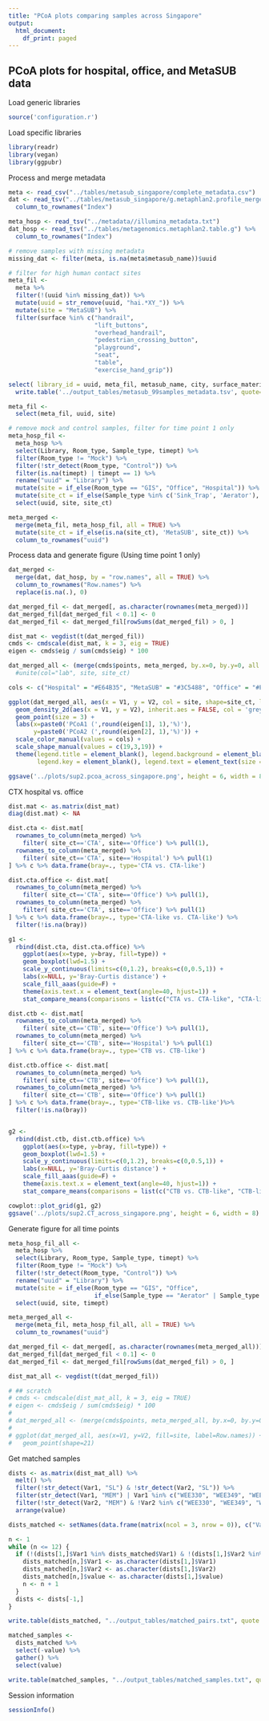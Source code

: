 ```yaml
---
title: "PCoA plots comparing samples across Singapore"
output:
  html_document:
    df_print: paged
---
```


## PCoA plots for hospital, office, and MetaSUB data

Load generic libraries
```r
source('configuration.r')
```

Load specific libraries
```r
library(readr)
library(vegan)
library(ggpubr)
```

Process and merge metadata
```r
meta <- read_csv("../tables/metasub_singapore/complete_metadata.csv")
dat <- read_tsv("../tables/metasub_singapore/g.metaphlan2.profile_merged.tsv") %>% 
  column_to_rownames("Index")

meta_hosp <- read_tsv("../metadata//illumina_metadata.txt")
dat_hosp <- read_tsv("../tables/metagenomics.metaphlan2.table.g") %>% 
  column_to_rownames("Index")

# remove samples with missing metadata
missing_dat <- filter(meta, is.na(meta$metasub_name))$uuid

# filter for high human contact sites
meta_fil <-
  meta %>% 
  filter(!(uuid %in% missing_dat)) %>% 
  mutate(uuid = str_remove(uuid, "hai.*XY_")) %>% 
  mutate(site = "MetaSUB") %>% 
  filter(surface %in% c("handrail",
                        "lift_buttons",
                        "overhead_handrail",
                        "pedestrian_crossing_button",
                        "playground",
                        "seat",
                        "table",
                        "exercise_hand_grip")) 

select( library_id = uuid, meta_fil, metasub_name, city, surface_material, site=surface, setting) %>% 
  write.table('../output_tables/metasub_99samples_metadata.tsv', quote=F, row.names = F, sep='\t')

meta_fil <- 
  select(meta_fil, uuid, site) 

# remove mock and control samples, filter for time point 1 only
meta_hosp_fil <-
  meta_hosp %>%
  select(Library, Room_type, Sample_type, timept) %>% 
  filter(Room_type != "Mock") %>% 
  filter(!str_detect(Room_type, "Control")) %>% 
  filter(is.na(timept) | timept == 1) %>% 
  rename("uuid" = "Library") %>% 
  mutate(site = if_else(Room_type == "GIS", "Office", "Hospital")) %>% 
  mutate(site_ct = if_else(Sample_type %in% c('Sink_Trap', 'Aerator'), 'CTB', 'CTA')) %>%
  select(uuid, site, site_ct)

meta_merged <-
  merge(meta_fil, meta_hosp_fil, all = TRUE) %>% 
  mutate(site_ct = if_else(is.na(site_ct), 'MetaSUB', site_ct)) %>% 
  column_to_rownames("uuid")
```

Process data and generate figure (Using time point 1 only)
```r
dat_merged <-
  merge(dat, dat_hosp, by = "row.names", all = TRUE) %>%
  column_to_rownames("Row.names") %>% 
  replace(is.na(.), 0)

dat_merged_fil <- dat_merged[, as.character(rownames(meta_merged))]
dat_merged_fil[dat_merged_fil < 0.1] <- 0
dat_merged_fil <- dat_merged_fil[rowSums(dat_merged_fil) > 0, ]

dist_mat <- vegdist(t(dat_merged_fil))
cmds <- cmdscale(dist_mat, k = 3, eig = TRUE)
eigen <- cmds$eig / sum(cmds$eig) * 100

dat_merged_all <- (merge(cmds$points, meta_merged, by.x=0, by.y=0, all = TRUE)) #%>%
  #unite(col="lab", site, site_ct)

cols <- c("Hospital" = "#E64B35", "MetaSUB" = "#3C5488", "Office" = "#FFCC00")

ggplot(dat_merged_all, aes(x = V1, y = V2, col = site, shape=site_ct, label = Row.names), lwd=2) +
  geom_density_2d(aes(x = V1, y = V2), inherit.aes = FALSE, col = 'grey', lwd=1) + 
  geom_point(size = 3) +
  labs(x=paste0('PCoA1 (',round(eigen[1], 1),'%)'),
       y=paste0('PCoA2 (',round(eigen[2], 1),'%)')) +
  scale_color_manual(values = cols) +
  scale_shape_manual(values = c(19,3,19)) +
  theme(legend.title = element_blank(), legend.background = element_blank(),
        legend.key = element_blank(), legend.text = element_text(size = 12))

ggsave('../plots/sup2.pcoa_across_singapore.png', height = 6, width = 8)

```


CTX hospital vs. office
```r
dist.mat <- as.matrix(dist_mat)
diag(dist.mat) <- NA

dist.cta <- dist.mat[
  rownames_to_column(meta_merged) %>% 
    filter( site_ct=='CTA', site=='Office') %>% pull(1),
  rownames_to_column(meta_merged) %>% 
    filter( site_ct=='CTA', site=='Hospital') %>% pull(1)
] %>% c %>% data.frame(bray=., type='CTA vs. CTA-like')

dist.cta.office <- dist.mat[
  rownames_to_column(meta_merged) %>% 
    filter( site_ct=='CTA', site=='Office') %>% pull(1),
  rownames_to_column(meta_merged) %>% 
    filter( site_ct=='CTA', site=='Office') %>% pull(1)
] %>% c %>% data.frame(bray=., type='CTA-like vs. CTA-like') %>% 
  filter(!is.na(bray))

g1 <- 
  rbind(dist.cta, dist.cta.office) %>% 
    ggplot(aes(x=type, y=bray, fill=type)) + 
    geom_boxplot(lwd=1.5) +
    scale_y_continuous(limits=c(0,1.2), breaks=c(0,0.5,1)) + 
    labs(x=NULL, y='Bray-Curtis distance') +
    scale_fill_aaas(guide=F) + 
    theme(axis.text.x = element_text(angle=40, hjust=1)) + 
    stat_compare_means(comparisons = list(c("CTA vs. CTA-like", "CTA-like vs. CTA-like")), label = "p.signif", size=15)

dist.ctb <- dist.mat[
  rownames_to_column(meta_merged) %>% 
    filter( site_ct=='CTB', site=='Office') %>% pull(1),
  rownames_to_column(meta_merged) %>% 
    filter( site_ct=='CTB', site=='Hospital') %>% pull(1)
] %>% c %>% data.frame(bray=., type='CTB vs. CTB-like')

dist.ctb.office <- dist.mat[
  rownames_to_column(meta_merged) %>% 
    filter( site_ct=='CTB', site=='Office') %>% pull(1),
  rownames_to_column(meta_merged) %>% 
    filter( site_ct=='CTB', site=='Office') %>% pull(1)
] %>% c %>% data.frame(bray=., type='CTB-like vs. CTB-like')%>% 
  filter(!is.na(bray))


g2 <- 
  rbind(dist.ctb, dist.ctb.office) %>% 
    ggplot(aes(x=type, y=bray, fill=type)) + 
    geom_boxplot(lwd=1.5) +
    scale_y_continuous(limits=c(0,1.2), breaks=c(0,0.5,1)) + 
    labs(x=NULL, y='Bray-Curtis distance') +
    scale_fill_aaas(guide=F) + 
    theme(axis.text.x = element_text(angle=40, hjust=1)) + 
    stat_compare_means(comparisons = list(c("CTB vs. CTB-like", "CTB-like vs. CTB-like")), label = "p.signif", size=15)

cowplot::plot_grid(g1, g2)
ggsave('../plots/sup2.CT_across_singapore.png', height = 6, width = 8)
```

Generate figure for all time points
```r
meta_hosp_fil_all <-
  meta_hosp %>%
  select(Library, Room_type, Sample_type, timept) %>% 
  filter(Room_type != "Mock") %>% 
  filter(!str_detect(Room_type, "Control")) %>% 
  rename("uuid" = "Library") %>% 
  mutate(site = if_else(Room_type == "GIS", "Office",
                        if_else(Sample_type == "Aerator" | Sample_type == "Sink_Trap", "CTB", "CTA"))) %>%
  select(uuid, site, timept)

meta_merged_all <- 
  merge(meta_fil, meta_hosp_fil_all, all = TRUE) %>% 
  column_to_rownames("uuid")

dat_merged_fil <- dat_merged[, as.character(rownames(meta_merged_all))]
dat_merged_fil[dat_merged_fil < 0.1] <- 0
dat_merged_fil <- dat_merged_fil[rowSums(dat_merged_fil) > 0, ]

dist_mat_all <- vegdist(t(dat_merged_fil))

# ## scratch
# cmds <- cmdscale(dist_mat_all, k = 3, eig = TRUE)
# eigen <- cmds$eig / sum(cmds$eig) * 100
# 
# dat_merged_all <- (merge(cmds$points, meta_merged_all, by.x=0, by.y=0, all = TRUE))
# 
# ggplot(dat_merged_all, aes(x=V1, y=V2, fill=site, label=Row.names)) +
#   geom_point(shape=21)
```

Get matched samples
```r
dists <- as.matrix(dist_mat_all) %>% 
  melt() %>% 
  filter(!str_detect(Var1, "SL") & !str_detect(Var2, "SL")) %>% 
  filter(str_detect(Var1, "MEM") | Var1 %in% c("WEE330", "WEE349", "WEE368", "WEE387", "WEE388")) %>% 
  filter(!str_detect(Var2, "MEM") & !Var2 %in% c("WEE330", "WEE349", "WEE368", "WEE387", "WEE388")) %>% 
  arrange(value)

dists_matched <- setNames(data.frame(matrix(ncol = 3, nrow = 0)), c("Var1", "Var2", "value"))

n <- 1
while (n <= 12) {
  if (!(dists[1,]$Var1 %in% dists_matched$Var1) & !(dists[1,]$Var2 %in% dists_matched$Var2)) {
    dists_matched[n,]$Var1 <- as.character(dists[1,]$Var1)
    dists_matched[n,]$Var2 <- as.character(dists[1,]$Var2)
    dists_matched[n,]$value <- as.character(dists[1,]$value)
    n <- n + 1
  }
  dists <- dists[-1,]
}

write.table(dists_matched, "../output_tables/matched_pairs.txt", quote = F, row.names = F, col.names = F)

matched_samples <-
  dists_matched %>% 
  select(-value) %>% 
  gather() %>% 
  select(value)

write.table(matched_samples, "../output_tables/matched_samples.txt", quote = F, row.names = F, col.names = F)

```

Session information

```r
sessionInfo()
```